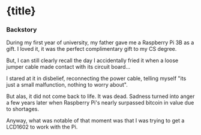 
# {title}

### Backstory

During my first year of university, my father gave me a Raspberry Pi 3B as a gift.
I loved it, it was the perfect complimentary gift to my CS degree.

But, I can still clearly recall the day I accidentally fried it when a loose jumper cable made contact with its circuit board...

I stared at it in disbelief, reconnecting the power cable, telling myself "its just a small malfunction, nothing to worry about".

But alas, it did not come back to life. It was dead. 
Sadness turned into anger a few years later when Raspberry Pi's nearly surpassed bitcoin in value due to shortages.

Anyway, what was notable of that moment was that I was trying to get a LCD1602 to work with the Pi.









